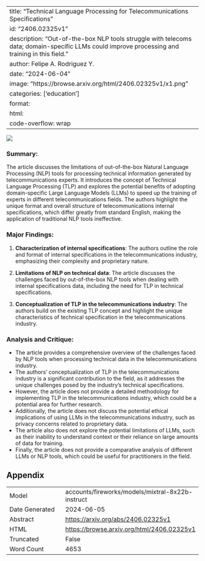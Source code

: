 
---
title: "Technical Language Processing for Telecommunications Specifications"
id: "2406.02325v1"
description: "Out-of-the-box NLP tools struggle with telecoms data; domain-specific LLMs could improve processing and training in this field."
author: Felipe A. Rodriguez Y.
date: "2024-06-04"
image: "https://browse.arxiv.org/html/2406.02325v1/x1.png"
categories: ['education']
format:
  html:
    code-overflow: wrap
---

![](https://browse.arxiv.org/html/2406.02325v1/x1.png)

### Summary:

The article discusses the limitations of out-of-the-box Natural Language Processing (NLP) tools for processing technical information generated by telecommunications experts. It introduces the concept of Technical Language Processing (TLP) and explores the potential benefits of adopting domain-specific Large Language Models (LLMs) to speed up the training of experts in different telecommunications fields. The authors highlight the unique format and overall structure of telecommunications internal specifications, which differ greatly from standard English, making the application of traditional NLP tools ineffective.

### Major Findings:

1. **Characterization of internal specifications**: The authors outline the role and format of internal specifications in the telecommunications industry, emphasizing their complexity and proprietary nature.

2. **Limitations of NLP on technical data**: The article discusses the challenges faced by out-of-the-box NLP tools when dealing with internal specifications data, including the need for TLP in technical specifications.

3. **Conceptualization of TLP in the telecommunications industry**: The authors build on the existing TLP concept and highlight the unique characteristics of technical specification in the telecommunications industry.

### Analysis and Critique:

- The article provides a comprehensive overview of the challenges faced by NLP tools when processing technical data in the telecommunications industry.
- The authors' conceptualization of TLP in the telecommunications industry is a significant contribution to the field, as it addresses the unique challenges posed by the industry's technical specifications.
- However, the article does not provide a detailed methodology for implementing TLP in the telecommunications industry, which could be a potential area for further research.
- Additionally, the article does not discuss the potential ethical implications of using LLMs in the telecommunications industry, such as privacy concerns related to proprietary data.
- The article also does not explore the potential limitations of LLMs, such as their inability to understand context or their reliance on large amounts of data for training.
- Finally, the article does not provide a comparative analysis of different LLMs or NLP tools, which could be useful for practitioners in the field.

## Appendix

|          |          |
|----------|----------|
| Model     | accounts/fireworks/models/mixtral-8x22b-instruct       |
| Date Generated     | 2024-06-05       |
| Abstract | [https://arxiv.org/abs/2406.02325v1](https://arxiv.org/abs/2406.02325v1)        |
| HTML     | [https://browse.arxiv.org/html/2406.02325v1](https://browse.arxiv.org/html/2406.02325v1)       |
| Truncated       | False       |
| Word Count       | 4653       |